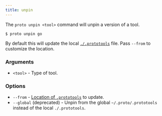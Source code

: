 ```yaml
---
title: unpin
---
```



<VersionLabel version="0.36.0" header />

The `proto unpin <tool>` command will unpin a version of a tool.

```shell
$ proto unpin go
```

By default this will update the local [`./.prototools`](../config) file. Pass `--from` to customize
the location.

### Arguments

- `<tool>` - Type of tool.

### Options

- `--from` - [Location of `.prototools`](../config#locations) to update.
  <VersionLabel version="0.41.0" />
- `--global` (deprecated) - Unpin from the global `~/.proto/.prototools` instead of the local
  `./.prototools`.
